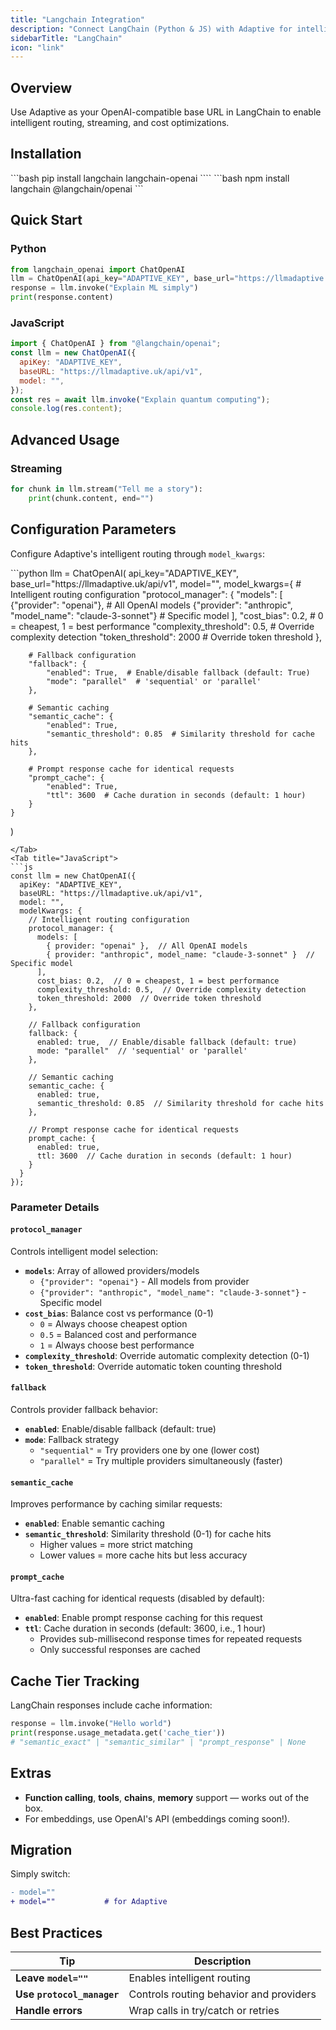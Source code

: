 ```yaml
---
title: "Langchain Integration"
description: "Connect LangChain (Python & JS) with Adaptive for intelligent routing."
sidebarTitle: "LangChain"
icon: "link"
---
```


## Overview

Use Adaptive as your OpenAI-compatible base URL in LangChain to enable intelligent routing, streaming, and cost optimizations.

## Installation

<Tabs>
<Tab title="Python">
```bash
pip install langchain langchain-openai
````

</Tab>
<Tab title="JavaScript">
```bash
npm install langchain @langchain/openai
```
</Tab>
</Tabs>

## Quick Start

### Python

```python
from langchain_openai import ChatOpenAI
llm = ChatOpenAI(api_key="ADAPTIVE_KEY", base_url="https://llmadaptive.uk/api/v1", model="")
response = llm.invoke("Explain ML simply")
print(response.content)
```

### JavaScript

```js
import { ChatOpenAI } from "@langchain/openai";
const llm = new ChatOpenAI({
  apiKey: "ADAPTIVE_KEY",
  baseURL: "https://llmadaptive.uk/api/v1",
  model: "",
});
const res = await llm.invoke("Explain quantum computing");
console.log(res.content);
```

## Advanced Usage

### Streaming

```python
for chunk in llm.stream("Tell me a story"):
    print(chunk.content, end="")
```

## Configuration Parameters

Configure Adaptive's intelligent routing through `model_kwargs`:

<Tabs>
<Tab title="Python">
```python
llm = ChatOpenAI(
    api_key="ADAPTIVE_KEY",
    base_url="https://llmadaptive.uk/api/v1",
    model="",
    model_kwargs={
        # Intelligent routing configuration
        "protocol_manager": {
            "models": [
                {"provider": "openai"},  # All OpenAI models
                {"provider": "anthropic", "model_name": "claude-3-sonnet"}  # Specific model
            ],
            "cost_bias": 0.2,  # 0 = cheapest, 1 = best performance
            "complexity_threshold": 0.5,  # Override complexity detection
            "token_threshold": 2000  # Override token threshold
        },
        
        # Fallback configuration
        "fallback": {
            "enabled": True,  # Enable/disable fallback (default: True)
            "mode": "parallel"  # 'sequential' or 'parallel'
        },
        
        # Semantic caching
        "semantic_cache": {
            "enabled": True,
            "semantic_threshold": 0.85  # Similarity threshold for cache hits
        },
        
        # Prompt response cache for identical requests
        "prompt_cache": {
            "enabled": True,
            "ttl": 3600  # Cache duration in seconds (default: 1 hour)
        }
    }
)
```
</Tab>
<Tab title="JavaScript">
```js
const llm = new ChatOpenAI({
  apiKey: "ADAPTIVE_KEY",
  baseURL: "https://llmadaptive.uk/api/v1",
  model: "",
  modelKwargs: {
    // Intelligent routing configuration
    protocol_manager: {
      models: [
        { provider: "openai" },  // All OpenAI models
        { provider: "anthropic", model_name: "claude-3-sonnet" }  // Specific model
      ],
      cost_bias: 0.2,  // 0 = cheapest, 1 = best performance
      complexity_threshold: 0.5,  // Override complexity detection
      token_threshold: 2000  // Override token threshold
    },
    
    // Fallback configuration
    fallback: {
      enabled: true,  // Enable/disable fallback (default: true)
      mode: "parallel"  // 'sequential' or 'parallel'
    },
    
    // Semantic caching
    semantic_cache: {
      enabled: true,
      semantic_threshold: 0.85  // Similarity threshold for cache hits
    },
    
    // Prompt response cache for identical requests
    prompt_cache: {
      enabled: true,
      ttl: 3600  // Cache duration in seconds (default: 1 hour)
    }
  }
});
```
</Tab>
</Tabs>

### Parameter Details

#### `protocol_manager`
Controls intelligent model selection:

- **`models`**: Array of allowed providers/models
  - `{"provider": "openai"}` - All models from provider
  - `{"provider": "anthropic", "model_name": "claude-3-sonnet"}` - Specific model
- **`cost_bias`**: Balance cost vs performance (0-1)
  - `0` = Always choose cheapest option
  - `0.5` = Balanced cost and performance  
  - `1` = Always choose best performance
- **`complexity_threshold`**: Override automatic complexity detection (0-1)  
- **`token_threshold`**: Override automatic token counting threshold

#### `fallback`
Controls provider fallback behavior:

- **`enabled`**: Enable/disable fallback (default: true)
- **`mode`**: Fallback strategy
  - `"sequential"` = Try providers one by one (lower cost)
  - `"parallel"` = Try multiple providers simultaneously (faster)

#### `semantic_cache`
Improves performance by caching similar requests:

- **`enabled`**: Enable semantic caching
- **`semantic_threshold`**: Similarity threshold (0-1) for cache hits
  - Higher values = more strict matching
  - Lower values = more cache hits but less accuracy

#### `prompt_cache`
Ultra-fast caching for identical requests (disabled by default):

- **`enabled`**: Enable prompt response caching for this request
- **`ttl`**: Cache duration in seconds (default: 3600, i.e., 1 hour)
  - Provides sub-millisecond response times for repeated requests
  - Only successful responses are cached

## Cache Tier Tracking

LangChain responses include cache information:

```python
response = llm.invoke("Hello world")
print(response.usage_metadata.get('cache_tier'))
# "semantic_exact" | "semantic_similar" | "prompt_response" | None
```

## Extras

- **Function calling**, **tools**, **chains**, **memory** support — works out of the box.
- For embeddings, use OpenAI's API (embeddings coming soon!).

## Migration

Simply switch:

```diff
- model=""
+ model=""           # for Adaptive
```

## Best Practices

| Tip                            | Description                           |
| ------------------------------ | ------------------------------------- |
| **Leave `model=""`**           | Enables intelligent routing           |
| **Use `protocol_manager`** | Controls routing behavior and providers |
| **Handle errors**              | Wrap calls in try/catch or retries    |

